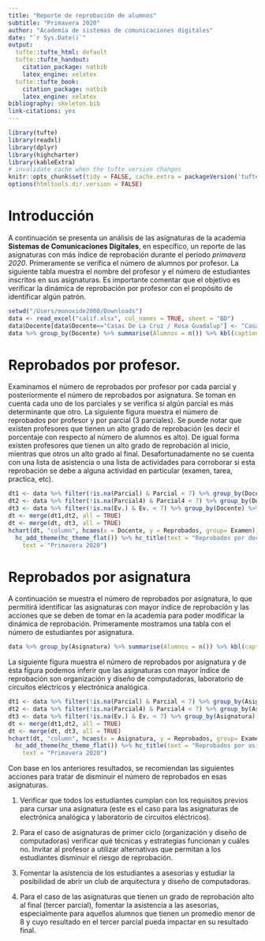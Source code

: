 ```yaml
---
title: "Reporte de reprobación de alumnos"
subtitle: "Primavera 2020"
author: "Academia de sistemas de comunicaciones digitales"
date: "`r Sys.Date()`"
output:
  tufte::tufte_html: default
  tufte::tufte_handout:
    citation_package: natbib
    latex_engine: xelatex
  tufte::tufte_book:
    citation_package: natbib
    latex_engine: xelatex
bibliography: skeleton.bib
link-citations: yes
---
```


```r
library(tufte)
library(readxl)
library(dplyr)
library(highcharter)
library(kableExtra)
# invalidate cache when the tufte version changes
knitr::opts_chunk$set(tidy = FALSE, cache.extra = packageVersion('tufte'))
options(htmltools.dir.version = FALSE)
```


# Introducción

A continuación se presenta un análisis de las asignaturas de la academia **Sistemas de Comunicaciones Digitales**, en específico, un reporte de las asignaturas con más índice de reprobación durante el período _primavera 2020_. Primeramente se verifica el número de alumnos por profesor. La siguiente tabla muestra el nombre del profesor y el número de estudiantes inscritos en sus asignaturas. Es importante comentar que el objetivo es verificar la dinámica de reprobación por profesor con el propósito de identificar algún patrón.

```r
setwd("/Users/monoxide2000/Downloads")
data <- read_excel("calif.xlsx", col_names = TRUE, sheet = "BD")
data$Docente[data$Docente=="Casas De La Cruz / Rosa Guadalup"] <- "Casas De La Cruz / Rosa Guadalupe"
data %>% group_by(Docente) %>% summarise(Alumnos = n()) %>% kbl(caption = "Docentes y número de estudiantes") %>% kable_paper("hover", full_width = F)
```


# Reprobados por profesor.

Examinamos el número de reprobados por profesor por cada parcial y posteriormente el número de reprobados por asignatura. Se toman en cuenta cada uno de los parciales y se verifica si algún parcial es más determinante que otro. La siguiente figura muestra el número de reprobados por profesor y por parcial ($3$ parciales). Se puede notar que existen profesores que tienen un alto grado de reprobación (es decir el porcentaje con respecto al número de alumnos es alto). De igual forma existen profesores que tienen un alto grado de reprobación al inicio, mientras que otros un alto grado al final. Desafortunadamente no se cuenta con una lista de asistencia o una lista de actividades para corroborar si esta reprobación se debe a alguna actividad en particular (examen, tarea, practica, etc).

```r
dt1 <- data %>% filter(!is.na(Parcial) & Parcial < 7) %>% group_by(Docente) %>% summarise(Reprobados = n()) %>% mutate(Examen = "Parcial1")
dt2 <- data %>% filter(!is.na(Parcial4) & Parcial4 < 7) %>% group_by(Docente) %>% summarise(Reprobados = n()) %>% mutate(Examen = "Parcial2")
dt3 <- data %>% filter(!is.na(Ev.) & Ev. < 7) %>% group_by(Docente) %>% summarise(Reprobados = n()) %>% mutate(Examen = "Parcial3")
dt <- merge(dt1,dt2, all = TRUE)
dt <- merge(dt, dt3, all = TRUE)
hchart(dt, "column", hcaes(x = Docente, y = Reprobados, group= Examen)) %>% hc_size(width = 600, height = 350) %>%
  hc_add_theme(hc_theme_flat()) %>% hc_title(text = "Reprobados por docente") %>%  hc_subtitle(
    text = "Primavera 2020")
```


# Reprobados por asignatura

A continuación se muestra el número de reprobados por asignatura, lo que permitirá identificar las asignaturas con mayor índice de reprobación y las acciones que se deben de tomar en la academia para poder modificar la dinámica de reprobación. Primeramente mostramos una tabla con el número de estudiantes por asignatura. 

```r
data %>% group_by(Asignatura) %>% summarise(Alumnos = n()) %>% kbl(caption = "Asignaturas y número de estudiantes") %>% kable_paper("hover", full_width = F)
```

La siguiente figura muestra el número de reprobados por asignatura y de ésta figura podemos inferir que las asignaturas con mayor índice de reprobación son organización y diseño de computadoras, laboratorio de circuitos eléctricos y electrónica analógica.



```r
dt1 <- data %>% filter(!is.na(Parcial) & Parcial < 7) %>% group_by(Asignatura) %>% summarise(Reprobados = n()) %>% mutate(Examen = "Parcial1")
dt2 <- data %>% filter(!is.na(Parcial4) & Parcial4 < 7) %>% group_by(Asignatura) %>% summarise(Reprobados = n()) %>% mutate(Examen = "Parcial2")
dt3 <- data %>% filter(!is.na(Ev.) & Ev. < 7) %>% group_by(Asignatura) %>% summarise(Reprobados = n()) %>% mutate(Examen = "Parcial3")
dt <- merge(dt1,dt2, all = TRUE)
dt <- merge(dt, dt3, all = TRUE)
hchart(dt, "column", hcaes(x = Asignatura, y = Reprobados, group= Examen)) %>% hc_size(width = 600, height = 350) %>%
  hc_add_theme(hc_theme_flat()) %>% hc_title(text = "Reprobados por asignatura") %>%  hc_subtitle(
    text = "Primavera 2020")
```

Con base en los anteriores resultados, se recomiendan las siguientes acciones para tratar de disminuir el número de reprobados en esas asignaturas.

1. Verificar que todos los estudiantes cumplan con los requisitos previos para cursar una asignatura (este es el caso para las asignaturas de electrónica analógica y laboratorio de circuitos eléctricos).

2. Para el caso de asignaturas de primer ciclo (organización y diseño de computadoras) verificar qué técnicas y estrategias funcionan y cuáles no. Invitar al profesor a utilizar alternativas que permitan a los estudiantes disminuir el riesgo de reprobación.

3. Fomentar la asistencia de los estudiantes a asesorias y estudiar la posibilidad de abrir un club de arquitectura y diseño de computadoras.

4. Para el caso de las asignaturas que tienen un grado de reprobación alto al final (tercer parcial), fomentar la asistencia a las asesorias, especialmente para aquellos alumnos que tienen un promedio menor de $8$ y cuyo resultado en el tercer parcial pueda impactar en su resultado final. 